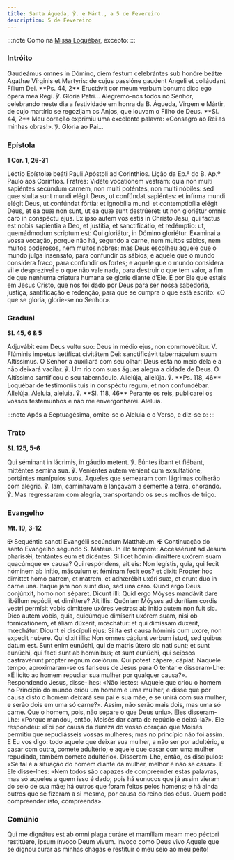 ```yaml
---
title: Santa Águeda, ℣. e Márt., a 5 de Fevereiro
description: 5 de Fevereiro
---
```


:::note
Como na [Missa Loquébar](/missal/comum/17virgensmartires1), excepto:
:::

### Intróito

<div class="side-by-side not-content">
  <span>
    Gaudeámus omnes in Dómino, diem festum celebrántes sub honóre beátæ Agathæ Vírginis et Martyris:
    de cujus passióne gaudent Angeli et colláudant Fílium Dei. **Ps. 44, 2** Eructávit cor meum
    verbum bonum: dico ego ópera mea Regi. ℣. Gloria Patri...
  </span>
  <span>
    Alegremo-nos todos no Senhor, celebrando neste dia a festividade em honra da B. Águeda, Virgem e
    Mártir, de cujo martírio se regozijam os Anjos, que louvam o Filho de Deus. **Sl. 44, 2** Meu
    coração exprimiu uma excelente palavra: «Consagro ao Rei as minhas obras!». ℣. Glória ao Pai...
  </span>
</div>

### Epístola

**1 Cor. 1, 26-31**

<div class="side-by-side not-content">
  <span>Léctio Epístolæ beáti Pauli Apóstoli ad Corinthios.</span>
  <span>Lição da Ep.ª do B. Ap.º Paulo aos Coríntios.</span>
  <span>
    Fratres: Vidéte vocatiónem vestram: quia non multi sapiéntes secúndum carnem, non multi
    poténtes, non multi nóbiles: sed quæ stulta sunt mundi elégit Deus, ut confúndat sapiéntes: et
    infírma mundi elégit Deus, ut confúndat fórtia: et ignobília mundi et contemptibília elégit
    Deus, et ea quæ non sunt, ut ea quæ sunt destrúeret: ut non gloriétur omnis caro in conspéctu
    ejus. Ex ipso autem vos estis in Christo Jesu, qui factus est nobis sapiéntia a Deo, et
    justítia, et sanctificátio, et redémptio: ut, quemádmodum scriptum est: Qui gloriátur, in Dómino
    gloriétur.
  </span>
  <span>
    Examinai a vossa vocação, porque não há, segundo a carne, nem muitos sábios, nem muitos
    poderosos, nem muitos nobres; mas Deus escolheu aquele que o mundo julga insensato, para
    confundir os sábios; e aquele que o mundo considera fraco, para confundir os fortes; e aquele
    que o mundo considera vil e desprezível e o que não vale nada, para destruir o que tem valor, a
    fim de que nenhuma criatura humana se glorie diante d’Ele. É por Ele que estais em Jesus Cristo,
    que nos foi dado por Deus para ser nossa sabedoria, justiça, santificação e redenção, para que
    se cumpra o que está escrito: «O que se gloria, glorie-se no Senhor».
  </span>
</div>

### Gradual

**Sl. 45, 6 & 5**

<div class="side-by-side not-content">
  <span>
    Adjuvábit eam Deus vultu suo: Deus in médio ejus, non commovébitur. V. Flúminis impetus
    lætíficat civitátem Dei: sanctificávit tabernáculum suum Altíssimus.
  </span>
  <span>
    O Senhor a auxiliará com seu olhar: Deus está no meio dela e a não deixará vacilar. ℣. Um rio
    com suas águas alegra a cidade de Deus. O Altíssimo santificou o seu tabernáculo.
  </span>
  <span>
    Allelúja, allelúja. ℣. **Ps. 118, 46** Loquébar de testimóniis tuis in conspéctu regum, et non
    confundébar. Allelúja.
  </span>
  <span>
    Aleluia, aleluia. ℣. **Sl. 118, 46** Perante os reis, publicarei os vossos testemunhos e não me
    envergonharei. Aleluia.
  </span>
</div>

:::note
Após a Septuagésima, omite-se o Aleluia e o Verso, e diz-se o:
:::

### Trato

**Sl. 125, 5-6**

<div class="side-by-side not-content">
  <span>
    Qui séminant in lácrimis, in gáudio metent. ℣. Eúntes ibant et fiébant, mitténtes semina sua. ℣.
    Veniéntes autem vénient cum exsultatióne, portántes manípulos suos.
  </span>
  <span>
    Aqueles que semearam com lágrimas colherão com alegria. ℣. Iam, caminhavam e lançavam a semente
    à terra, chorando. ℣. Mas regressaram com alegria, transportando os seus molhos de trigo.
  </span>
</div>

### Evangelho

**Mt. 19, 3-12**

<div class="side-by-side not-content">
  <span>
    <span class="text-red-500">✠</span> Sequéntia sancti Evangélii secúndum Matthǽum.
  </span>
  <span>
    <span class="text-red-500">✠</span> Continuação do santo Evangelho segundo S. Mateus.
  </span>
  <span>
    In illo témpore: Accessérunt ad Jesum pharisǽi, tentántes eum et dicéntes: Si licet hómini
    dimíttere uxórem suam quacúmque ex causa? Qui respóndens, ait eis: Non legístis, quia, qui fecit
    hóminem ab inítio, másculum et féminam fecit eos? et dixit: Propter hoc dimíttet homo patrem, et
    matrem, et adhærébit uxóri suæ, et erunt duo in carne una. Itaque jam non sunt duo, sed una
    caro. Quod ergo Deus conjúnxit, homo non séparet. Dicunt illi: Quid ergo Móyses mandávit dare
    libéllum repúdii, et dimíttere? Ait illis: Quóniam Móyses ad durítiam cordis vestri permísit
    vobis dimíttere uxóres vestras: ab inítio autem non fuit sic. Dico autem vobis, quia, quicúmque
    dimíserit uxórem suam, nisi ob fornicatiónem, et áliam dúxerit, mœchátur: et qui dimíssam
    duxerit, mœchátur. Dicunt ei discípuli ejus: Si ita est causa hóminis cum uxore, non expedit
    nubere. Qui dixit illis: Non omnes cápiunt verbum istud, sed quibus datum est. Sunt enim
    eunúchi, qui de matris útero sic nati sunt; et sunt eunúchi, qui facti sunt ab homínibus; et
    sunt eunúchi, qui seípsos castravérunt propter regnum cœlórum. Qui potest cápere, cápiat.
  </span>
  <span>
    Naquele tempo, aproximaram-se os fariseus de Jesus para O tentar e disseram-Lhe: «É lícito ao
    homem repudiar sua mulher por qualquer causa?». Respondendo Jesus, disse-lhes: «Não lestes:
    «Aquele que criou o homem no Princípio do mundo criou um homem e uma mulher, e disse que por
    causa disto o homem deixará seu pai e sua mãe, e se unirá com sua mulher; e serão dois em uma só
    carne?». Assim, não serão mais dois, mas uma só carne. Que o homem, pois, não separe o que Deus
    uniu». Eles disseram-Lhe: «Porque mandou, então, Moisés dar carta de repúdio e deixá-la?». Ele
    respondeu: «Foi por causa da dureza do vosso coração que Moisés permitiu que repudiásseis vossas
    mulheres; mas no princípio não foi assim. E Eu vos digo: todo aquele que deixar sua mulher, a
    não ser por adultério, e casar com outra, comete adultério; e aquele que casar com uma mulher
    repudiada, também comete adultério». Disseram-Lhe, então, os discípulos: «Se tal é a situação do
    homem diante da mulher, melhor é não se casar». E Ele disse-lhes: «Nem todos são capazes de
    compreender estas palavras, mas só aqueles a quem isso é dado; pois há eunucos que já assim
    vieram do seio de sua mãe; há outros que foram feitos pelos homens; e há ainda outros que se
    fizeram a si mesmo, por causa do reino dos céus. Quem pode compreender isto, compreenda».
  </span>
</div>

### Comúnio

<div class="side-by-side not-content">
  <span>
    Qui me dignátus est ab omni plaga curáre et mamíllam meam meo péctori restitúere, ipsum ínvoco
    Deum vivum.
  </span>
  <span>
    Invoco como Deus vivo Aquele que se dignou curar as minhas chagas e restituir o meu seio ao meu
    peito!
  </span>
</div>
